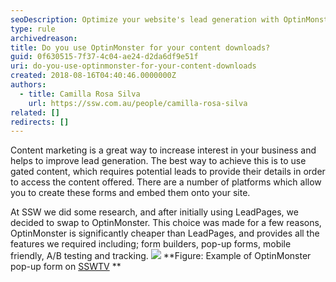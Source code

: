 ```yaml
---
seoDescription: Optimize your website's lead generation with OptinMonster, a feature-rich platform for creating gated content and pop-up forms.
type: rule
archivedreason:
title: Do you use OptinMonster for your content downloads?
guid: 0f630515-7f37-4c04-ae24-d2da6df9e51f
uri: do-you-use-optinmonster-for-your-content-downloads
created: 2018-08-16T04:40:46.0000000Z
authors:
  - title: Camilla Rosa Silva
    url: https://ssw.com.au/people/camilla-rosa-silva
related: []
redirects: []
---
```


Content marketing is a great way to increase interest in your business and helps to improve lead generation.
The best way to achieve this is to use gated content, which requires potential leads to provide their details in order to access the content offered. There are a number of platforms which allow you to create these forms and embed them onto your site.

At SSW we did some research, and after initially using LeadPages, we decided to swap to OptinMonster. This choice was made for a few reasons, OptinMonster is significantly cheaper than LeadPages, and provides all the features we required including; form builders, pop-up forms, mobile friendly, A/B testing and tracking.
![](example-OptinMonster.png) **Figure: Example of OptinMonster pop-up form on [SSWTV](https://tv.ssw.com/)
**
